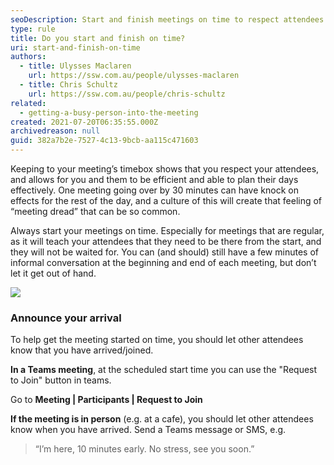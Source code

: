 ```yaml
---
seoDescription: Start and finish meetings on time to respect attendees' schedules and maintain a sense of control.
type: rule
title: Do you start and finish on time?
uri: start-and-finish-on-time
authors:
  - title: Ulysses Maclaren
    url: https://ssw.com.au/people/ulysses-maclaren
  - title: Chris Schultz
    url: https://ssw.com.au/people/chris-schultz
related:
  - getting-a-busy-person-into-the-meeting
created: 2021-07-20T06:35:55.000Z
archivedreason: null
guid: 382a7b2e-7527-4c13-9bcb-aa115c471603
---
```


Keeping to your meeting’s timebox shows that you respect your attendees, and allows for you and them to be efficient and able to plan their days effectively. One meeting going over by 30 minutes can have knock on effects for the rest of the day, and a culture of this will create that feeling of “meeting dread” that can be so common.

Always start your meetings on time. Especially for meetings that are regular, as it will teach your attendees that they need to be there from the start, and they will not be waited for.
You can (and should) still have a few minutes of informal conversation at the beginning and end of each meeting, but don’t let it get out of hand.

![](meetings-comic.jpeg)

### Announce your arrival

To help get the meeting started on time, you should let other attendees know that you have arrived/joined.

**In a Teams meeting**, at the scheduled start time you can use the "Request to Join" button in teams.

Go to **Meeting | Participants | Request to Join**

**If the meeting is in person** (e.g. at a cafe), you should let other attendees know when you have arrived. Send a Teams message or SMS, e.g.

> “I’m here, 10 minutes early. No stress, see you soon.”